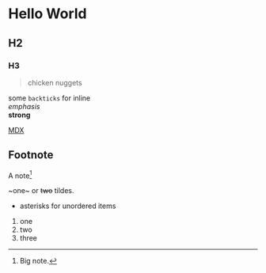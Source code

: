 # Hello World
## H2
### H3 

>chicken nuggets

some `backticks` for inline\
*emphasis*\
**strong**


[MDX](https://mdxjs.com "title")

## Footnote
A note[^1]

[^1]: Big note.


~one~ or ~~two~~ tildes.

* asterisks for unordered items

1. one
2. two
3. three
